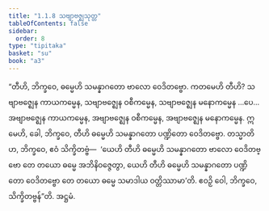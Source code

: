 ```yaml
---
title: "1.1.8 သဗျာဗဇ္ဈသုတ္တ"
tableOfContents: false
sidebar:
  order: 8
type: "tipitaka"
basket: "su"
book: "a3"
---
```



<DynamicBreadcrumb />

<Division number="8" book="a3" e="ch" v="15" p="102">

<Paragraph number="25" book="a3">
“တီဟိ, ဘိက္ခဝေ, ဓမ္မေဟိ သမန္နာဂတော ဗာလော ဝေဒိတဗ္ဗော. ကတမေဟိ တီဟိ? သဗျာဗဇ္ဈေန ကာယကမ္မေန, သဗျာဗဇ္ဈေန ဝစီကမ္မေန, သဗျာဗဇ္ဈေန မနောကမ္မေန …ပေ…  အဗျာဗဇ္ဈေန ကာယကမ္မေန, အဗျာဗဇ္ဈေန ဝစီကမ္မေန, အဗျာဗဇ္ဈေန မနောကမ္မေန. ဣမေဟိ, ခေါ, ဘိက္ခဝေ, တီဟိ ဓမ္မေဟိ သမန္နာဂတော ပဏ္ဍိတော ဝေဒိတဗ္ဗော.
</Paragraph>

<Paragraph number="26" book="a3">
တသ္မာတိဟ, ဘိက္ခဝေ, ဧဝံ သိက္ခိတဗ္ဗံ—  ‘ယေဟိ တီဟိ ဓမ္မေဟိ သမန္နာဂတော ဗာလော ဝေဒိတဗ္ဗော တေ တယော ဓမ္မေ အဘိနိဝဇ္ဇေတွာ, ယေဟိ တီဟိ ဓမ္မေဟိ သမန္နာဂတော ပဏ္ဍိတော ဝေဒိတဗ္ဗော တေ တယော ဓမ္မေ သမာဒါယ ဝတ္တိဿာမာ’တိ. ဧဝဉှိ ဝေါ, ဘိက္ခဝေ, သိက္ခိတဗ္ဗန်”တိ.

</Paragraph>
</Division>

<Paragraph number="27" type="center" book="a3">
အဋ္ဌမံ.
</Paragraph>